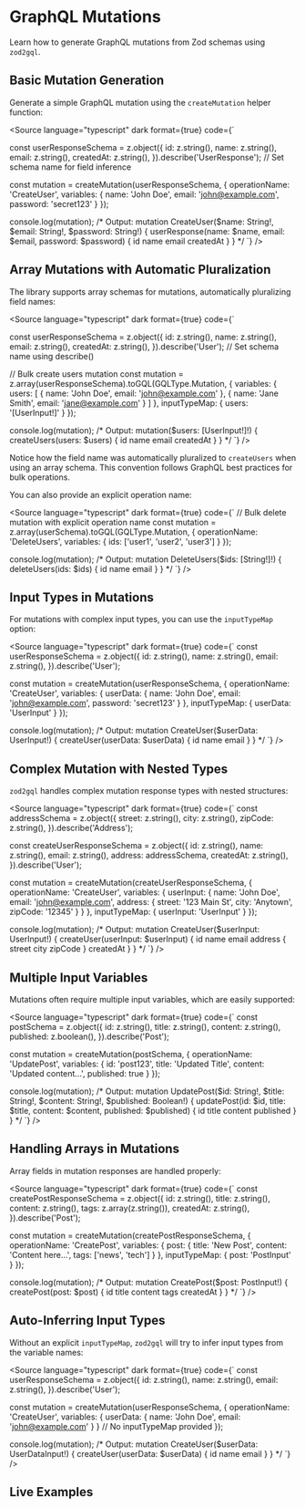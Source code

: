 
<Meta title="Documentation/Mutations" of={MutationStories} />

# GraphQL Mutations

Learn how to generate GraphQL mutations from Zod schemas using `zod2gql`.

## Basic Mutation Generation

Generate a simple GraphQL mutation using the `createMutation` helper function:

<Source
  language="typescript"
  dark
  format={true}
  code={`

const userResponseSchema = z.object({
  id: z.string(),
  name: z.string(),
  email: z.string(),
  createdAt: z.string(),
}).describe('UserResponse'); // Set schema name for field inference

const mutation = createMutation(userResponseSchema, {
  operationName: 'CreateUser',
  variables: { 
    name: 'John Doe',
    email: 'john@example.com',
    password: 'secret123'
  }
});

console.log(mutation);
/* Output:
mutation CreateUser($name: String!, $email: String!, $password: String!) {
  userResponse(name: $name, email: $email, password: $password) {
    id
    name
    email
    createdAt
  }
}
*/
  `}
/>

## Array Mutations with Automatic Pluralization

The library supports array schemas for mutations, automatically pluralizing field names:

<Source
  language="typescript"
  dark
  format={true}
  code={`

const userResponseSchema = z.object({
  id: z.string(),
  name: z.string(),
  email: z.string(),
  createdAt: z.string(),
}).describe('User'); // Set schema name using describe()

// Bulk create users mutation
const mutation = z.array(userResponseSchema).toGQL(GQLType.Mutation, {
  variables: {
    users: [
      { name: 'John Doe', email: 'john@example.com' },
      { name: 'Jane Smith', email: 'jane@example.com' }
    ]
  },
  inputTypeMap: {
    users: '[UserInput!]'
  }
});

console.log(mutation);
/* Output:
mutation($users: [UserInput!]!) {
  createUsers(users: $users) {
    id
    name
    email
    createdAt
  }
}
*/
  `}
/>

Notice how the field name was automatically pluralized to `createUsers` when using an array schema.
This convention follows GraphQL best practices for bulk operations.

You can also provide an explicit operation name:

<Source
  language="typescript"
  dark
  format={true}
  code={`
// Bulk delete mutation with explicit operation name
const mutation = z.array(userSchema).toGQL(GQLType.Mutation, {
  operationName: 'DeleteUsers',
  variables: {
    ids: ['user1', 'user2', 'user3']
  }
});

console.log(mutation);
/* Output:
mutation DeleteUsers($ids: [String!]!) {
  deleteUsers(ids: $ids) {
    id
    name
    email
  }
}
*/
  `}
/>

## Input Types in Mutations

For mutations with complex input types, you can use the `inputTypeMap` option:

<Source
  language="typescript"
  dark
  format={true}
  code={`
const userResponseSchema = z.object({
  id: z.string(),
  name: z.string(),
  email: z.string(),
}).describe('User');

const mutation = createMutation(userResponseSchema, {
  operationName: 'CreateUser',
  variables: {
    userData: {
      name: 'John Doe',
      email: 'john@example.com',
      password: 'secret123'
    }
  },
  inputTypeMap: {
    userData: 'UserInput'
  }
});

console.log(mutation);
/* Output:
mutation CreateUser($userData: UserInput!) {
  createUser(userData: $userData) {
    id
    name
    email
  }
}
*/
  `}
/>

## Complex Mutation with Nested Types

`zod2gql` handles complex mutation response types with nested structures:

<Source
  language="typescript"
  dark
  format={true}
  code={`
const addressSchema = z.object({
  street: z.string(),
  city: z.string(),
  zipCode: z.string(),
}).describe('Address');

const createUserResponseSchema = z.object({
  id: z.string(),
  name: z.string(),
  email: z.string(),
  address: addressSchema,
  createdAt: z.string(),
}).describe('User');

const mutation = createMutation(createUserResponseSchema, {
  operationName: 'CreateUser',
  variables: {
    userInput: {
      name: 'John Doe',
      email: 'john@example.com',
      address: {
        street: '123 Main St',
        city: 'Anytown',
        zipCode: '12345'
      }
    }
  },
  inputTypeMap: {
    userInput: 'UserInput'
  }
});

console.log(mutation);
/* Output:
mutation CreateUser($userInput: UserInput!) {
  createUser(userInput: $userInput) {
    id
    name
    email
    address {
      street
      city
      zipCode
    }
    createdAt
  }
}
*/
  `}
/>

## Multiple Input Variables

Mutations often require multiple input variables, which are easily supported:

<Source
  language="typescript"
  dark
  format={true}
  code={`
const postSchema = z.object({
  id: z.string(),
  title: z.string(),
  content: z.string(),
  published: z.boolean(),
}).describe('Post');

const mutation = createMutation(postSchema, {
  operationName: 'UpdatePost',
  variables: {
    id: 'post123',
    title: 'Updated Title',
    content: 'Updated content...',
    published: true
  }
});

console.log(mutation);
/* Output:
mutation UpdatePost($id: String!, $title: String!, $content: String!, $published: Boolean!) {
  updatePost(id: $id, title: $title, content: $content, published: $published) {
    id
    title
    content
    published
  }
}
*/
  `}
/>

## Handling Arrays in Mutations

Array fields in mutation responses are handled properly:

<Source
  language="typescript"
  dark
  format={true}
  code={`
const createPostResponseSchema = z.object({
  id: z.string(),
  title: z.string(),
  content: z.string(),
  tags: z.array(z.string()),
  createdAt: z.string(),
}).describe('Post');

const mutation = createMutation(createPostResponseSchema, {
  operationName: 'CreatePost',
  variables: {
    post: {
      title: 'New Post',
      content: 'Content here...',
      tags: ['news', 'tech']
    }
  },
  inputTypeMap: {
    post: 'PostInput'
  }
});

console.log(mutation);
/* Output:
mutation CreatePost($post: PostInput!) {
  createPost(post: $post) {
    id
    title
    content
    tags
    createdAt
  }
}
*/
  `}
/>

## Auto-Inferring Input Types

Without an explicit `inputTypeMap`, `zod2gql` will try to infer input types from the variable names:

<Source
  language="typescript"
  dark
  format={true}
  code={`
const userResponseSchema = z.object({
  id: z.string(),
  name: z.string(),
  email: z.string(),
}).describe('User');

const mutation = createMutation(userResponseSchema, {
  operationName: 'CreateUser',
  variables: {
    userData: {
      name: 'John Doe',
      email: 'john@example.com'
    }
  }
  // No inputTypeMap provided
});

console.log(mutation);
/* Output:
mutation CreateUser($userData: UserDataInput!) {
  createUser(userData: $userData) {
    id
    name
    email
  }
}
*/
  `}
/>

## Live Examples

<Canvas>
  <Story id="graphql-mutation--create-user-mutation" />
</Canvas>

<Canvas>
  <Story id="graphql-mutation--bulk-create-users-mutation" />
</Canvas>

<Canvas>
  <Story id="graphql-mutation--bulk-delete-users-mutation" />
</Canvas>
